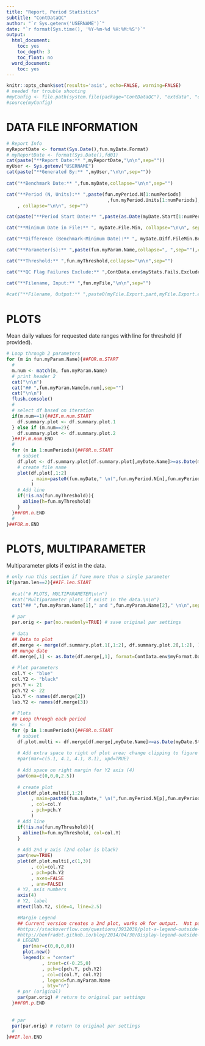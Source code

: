 ```yaml
---
title: "Report, Period Statistics"
subtitle: "ContDataQC"
author: "`r Sys.getenv('USERNAME')`"
date: "`r format(Sys.time(), '%Y-%m-%d %H:%M:%S')`"
output:
  html_document:
    toc: yes
    toc_depth: 3
    toc_float: no
  word_document:
    toc: yes
---
```


```r
knitr::opts_chunk$set(results='asis', echo=FALSE, warning=FALSE)
# needed for trouble shooting
#myConfig <- file.path(system.file(package="ContDataQC"), "extdata", "config.ORIG.R")
#source(myConfig)
```

# DATA FILE INFORMATION
```r
# Report Info
myReportDate <- format(Sys.Date(),fun.myDate.Format)
# myReportDate <- format(Sys.Date(),fd01)
cat(paste("**Report Date:** ",myReportDate,"\n\n",sep=""))
myUser <- Sys.getenv("USERNAME")
cat(paste("**Generated By:** ",myUser,"\n\n",sep=""))
  
cat("**Benchmark Date:** ",fun.myDate,collapse="\n\n",sep="")

cat("**Period (N, Units):** ",paste(fun.myPeriod.N[1:numPeriods]
                                     ,fun.myPeriod.Units[1:numPeriods], collapse=", ", sep="")
    , collapse="\n\n", sep="")

cat(paste("**Period Start Date:** ",paste(as.Date(myDate.Start[1:numPeriods]),collapse=", "),sep=""),collapse="\n\n")

cat("**Minimum Date in File:** ", myDate.File.Min, collapse="\n\n", sep="")

cat("**Difference (Benchmark-Minimum Date):** ", myDate.Diff.FileMin.Benchmark, collapse="\n\n", sep="")

cat("**Parameter(s):** ",paste(fun.myParam.Name,collapse=", ",sep=""),collapse="\n\n",sep="")

cat("**Threshold:** ",fun.myThreshold,collapse="\n\n",sep="")

cat("**QC Flag Failures Exclude:** ",ContData.env$myStats.Fails.Exclude,collapse="\n\n",sep="")

cat("**Filename, Input:** ",fun.myFile,"\n\n",sep="")
  
#cat("**Filename, Output:** ",paste0(myFile.Export.part,myFile.Export.ext),sep="")
```

# PLOTS
Mean daily values for requested date ranges with line for threshold (if provided).

```r
# Loop through 2 parameters
for (m in fun.myParam.Name){##FOR.m.START
  #
  m.num <- match(m, fun.myParam.Name)
  # print header 2
  cat("\n\n")
  cat("## ",fun.myParam.Name[m.num],sep="")
  cat("\n\n")
  flush.console()
  #
  # select df based on iteration
  if(m.num==1){##IF.m.num.START
    df.summary.plot <- df.summary.plot.1
  } else if (m.num==2){
    df.summary.plot <- df.summary.plot.2
  }##IF.m.num.END
  #
  for (n in 1:numPeriods){##FOR.n.START
    # subset
    df.plot <- df.summary.plot[df.summary.plot[,myDate.Name]>=as.Date(myDate.Start[n]) & df.summary.plot[,myDate.Name]<=as.Date(myDate.End), ]
    # create file name
    plot(df.plot[,1:2]
         , main=paste0(fun.myDate," \n(",fun.myPeriod.N[n],fun.myPeriod.Units[n],")")
         )
    # Add line
    if(!is.na(fun.myThreshold)){
      abline(h=fun.myThreshold)
    }
  }##FOR.n.END
  #
}##FOR.m.END


```

# PLOTS, MULTIPARAMETER
Multiparameter plots if exist in the data.

```r
# only run this section if have more than a single parameter
if(param.len==2){##IF.len.START
  
  #cat("# PLOTS, MULTIPARAMETER\n\n") 
  #cat("Multiparameter plots if exist in the data.\n\n") 
  cat("## ",fun.myParam.Name[1]," and ",fun.myParam.Name[2]," \n\n",sep="")
  
  # par
  par.orig <- par(no.readonly=TRUE) # save original par settings
  
  # data
  ## Data to plot
  df.merge <- merge(df.summary.plot.1[,1:2], df.summary.plot.2[,1:2], )
  ## munge date
  df.merge[,1] <- as.Date(df.merge[,1], format=ContData.env$myFormat.Date)
  
  # Plot parameters
  col.Y <- "blue"
  col.Y2 <- "black"
  pch.Y <- 21
  pch.Y2 <- 22
  lab.Y <- names(df.merge[2])
  lab.Y2 <- names(df.merge[3])
  
  # Plots
  ## Loop through each period
  #p <- 1   
  for (p in 1:numPeriods){##FOR.n.START
    # subset
    df.plot.multi <- df.merge[df.merge[,myDate.Name]>=as.Date(myDate.Start[p]) & df.merge[,myDate.Name]<=as.Date(myDate.End), ]
    
    # Add extra space to right of plot area; change clipping to figure
    #par(mar=c(5.1, 4.1, 4.1, 8.1), xpd=TRUE)
    
    # Add space on right margin for Y2 axis (4)
    par(oma=c(0,0,0,2.5))
    
    # create plot
    plot(df.plot.multi[,1:2]
         , main=paste0(fun.myDate," \n(",fun.myPeriod.N[p],fun.myPeriod.Units[p],")")
         , col=col.Y
         , pch=pch.Y
         )
    # Add line
    if(!is.na(fun.myThreshold)){
      abline(h=fun.myThreshold, col=col.Y)
    }
    
    # Add 2nd y axis (2nd color is black)
    par(new=TRUE)
    plot(df.plot.multi[,c(1,3)]
         , col=col.Y2
         , pch=pch.Y2
         , axes=FALSE
         , ann=FALSE)
    # Y2, axis numbers
    axis(4)
    # Y2, label
    mtext(lab.Y2, side=4, line=2.5)

    #Margin Legend
    ## Current version creates a 2nd plot, works ok for output.  Not part of original plot.
    #https://stackoverflow.com/questions/3932038/plot-a-legend-outside-of-the-plotting-area-in-base-graphics
    #http://benfradet.github.io/blog/2014/04/30/Display-legend-outside-plot-R
    # LEGEND
      par(mar=c(0,0,0,0))
      plot.new()
      legend(x = "center"
             , inset=c(-0.25,0)
             , pch=c(pch.Y, pch.Y2)
             , col=c(col.Y, col.Y2)
             , legend=fun.myParam.Name
             , bty="n")
    # par (original)
    par(par.orig) # return to original par settings
  }##FOR.p.END
  
  
  # par
  par(par.orig) # return to original par settings
  #
}##IF.len.END
```


